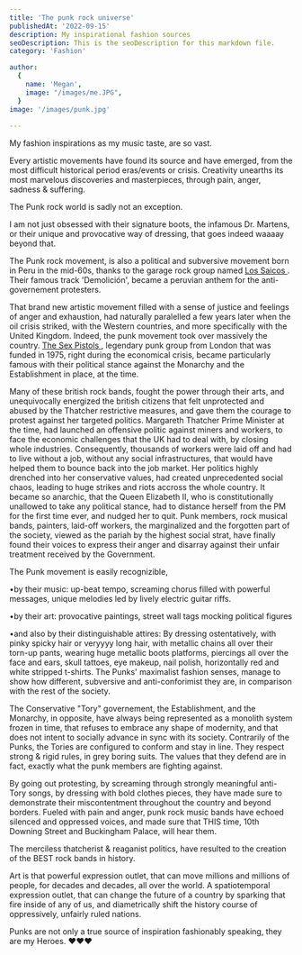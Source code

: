 ```yaml
---
title: 'The punk rock universe'
publishedAt: '2022-09-15'
description: My inspirational fashion sources
seoDescription: This is the seoDescription for this markdown file.
category: 'Fashion'

author:
  {
    name: 'Megan',
    image: "/images/me.JPG",
  }
image: '/images/punk.jpg'
  
---
```


My fashion inspirations as my music taste, are so vast. 

Every artistic movements have found its source and have emerged, from the most difficult historical period eras/events or crisis. Creativity unearths its most marvelous discoveries and masterpieces, through pain, anger, sadness & suffering. 

The Punk rock world is sadly not an exception. 

I am not just obsessed with their signature boots, the infamous Dr. Martens, or their unique and provocative way of dressing, that goes indeed waaaay beyond that. 

The Punk rock movement, is also a political and subversive movement born in Peru in the mid-60s, thanks to the garage rock group named <a href="https://en.wikipedia.org/wiki/Los_Saicos" > Los Saicos </a>. Their famous track 'Demolición', became a peruvian anthem for the anti-governement protesters. 

That brand new artistic movement filled with a sense of justice and feelings of anger and exhaustion, had naturally paralelled a few years later when the oil crisis striked, with the Western countries, and more specifically with the United Kingdom. 
Indeed, the punk movement took over massively the country. <a href="https://www.youtube.com/watch?v=yqrAPOZxgzU"> The Sex Pistols </a>, legendary punk group from London that was funded in 1975, right during the economical crisis, became particularly famous with their political stance against the Monarchy and the Establishment in place, at the time. 

Many of these british rock bands, fought the power through their arts, and unequivocally energized the british citizens that felt unprotected and abused by the Thatcher restrictive measures, and gave them the courage to protest against her targeted politics.
Margareth Thatcher Prime Minister at the time, had launched an offensive politic against miners and workers, to face the economic challenges that the UK had to deal with, by closing whole industries. Consequently, thousands of workers were laid off and had to live without a job, without
any social infrastructures, that would have helped them to bounce back into the job market. Her politics highly drenched into her conservative values, had created unprecedented social chaos, leading to huge strikes and riots accross the whole country. It became so anarchic, that the Queen Elizabeth II, who is constitutionally unallowed to take any political stance, 
had to distance herself from the PM for the first time ever, and nudged her to quit. Punk members, rock musical bands, painters, laid-off workers, the marginalized and the forgotten part of the society, viewed as the pariah by the highest social strat, have finally found their voices to express their anger and disarray against their unfair treatment received by the Government. 

The Punk movement is easily recognizible,

•by their music: up-beat tempo, screaming chorus filled with powerful messages, unique 
melodies led by lively electric guitar riffs.

•by their art: provocative paintings, street wall tags mocking political figures

•and also by their distinguishable attires: By dressing ostentatively, with pinky spicky hair or veryyyy long hair, with metallic chains all over their torn-up pants, wearing huge metallic boots platforms, piercings all over the face and ears, skull tattoes, eye makeup, nail polish, horizontally red and white stripped t-shirts. The Punks' maximalist fashion senses, manage to show how different, subversive and anti-conforimist they are, in comparison with the rest of the society. 

The Conservative "Tory" governement, the Establishment, and the Monarchy, in opposite, have always being represented as a monolith system frozen in time, that refuses to embrace any shape of modernity, and that does not intent to socially advance in sync with its society. Contrarily of the Punks, the Tories are configured to conform and stay in line. They respect strong & rigid rules, in grey boring suits. The values that they defend are in fact, exactly what the punk members are fighting against.



By going out protesting, by screaming through strongly meaningful anti-Tory songs, by dressing with bold clothes pieces, they have made sure to demonstrate their miscontentment throughout the country and beyond borders. Fueled with pain and anger, punk rock music bands have echoed silenced and oppressed voices, and made sure that THIS time, 10th Downing Street and Buckingham Palace, will hear them. 

The merciless thatcherist & reaganist politics, have resulted to the creation of the BEST rock bands in history. 

Art is that powerful expression outlet, that can move millions and millions of people, for decades and decades, all over the world.
A spatiotemporal expression outlet, that can change the future of a country by sparking that fire inside of any of us, and diametrically shift the history course of oppressively, unfairly ruled nations.

Punks are not only a true source of inspiration fashionably speaking, they are my Heroes. ❤️❤️❤️

